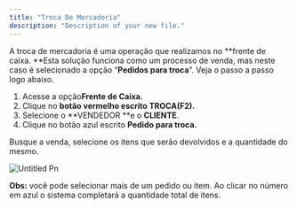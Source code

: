 ```yaml
---
title: "Troca De Mercadoria"
description: "Description of your new file."
---
```


A troca de mercadoria é uma operação que realizamos no \*\*frente de caixa. \*\*Esta solução funciona como um processo de venda, mas neste caso é selecionado a opção “**Pedidos para troca**”. Veja o passo a passo logo abaixo.

1. Acesse a opção**Frente de Caixa.** 
2. Clique no **botão vermelho escrito TROCA(F2).**
3. Selecione o **VENDEDOR **e o **CLIENTE**.
4. Clique no botão azul escrito **Pedido para troca.**

Busque a venda, selecione os itens que serão devolvidos e a quantidade do mesmo.

![Untitled Pn](/images/Untitled.png)

**Obs:** você pode selecionar mais de um pedido ou item. Ao clicar no número em azul o sistema completará a quantidade total de itens.